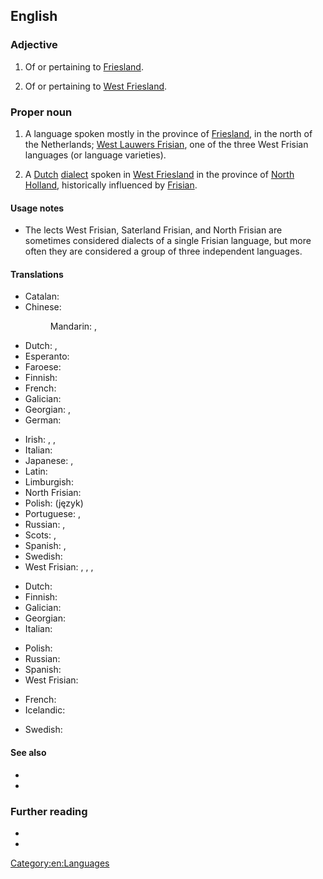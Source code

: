 ==English==
{{interwiktionary|code=fy}}

===Adjective===
{{en-adj|-|head=[[west|West]] [[Frisian]]}}

# Of or pertaining to [[Friesland]].
# {{lb|en|in the Netherlands}} Of or pertaining to [[West Friesland]].

===Proper noun===
{{en-proper noun|head=[[west|West]] [[Frisian]]}}

# A language spoken mostly in the province of [[Friesland]], in the north of the Netherlands; [[West Lauwers Frisian]], one of the three West Frisian languages (or language varieties).
# {{lb|en|in the Netherlands}} A [[Dutch]] [[dialect]] spoken in [[West Friesland]] in the province of [[North Holland]], historically influenced by [[Frisian]].

====Usage notes====
* The lects West Frisian, Saterland Frisian, and North Frisian are sometimes considered dialects of a single Frisian language, but more often they are considered a group of three independent languages.

====Translations====
{{trans-top|language spoken in Friesland}}
* Catalan: {{t+|ca|frisó occidental|m}}
* Chinese:
*: Mandarin: {{t|cmn|弗里西亞語|sc=Hani}}, {{t|cmn|弗里西亚语|tr=Fúlǐxīyà yǔ|sc=Hani}}
* Dutch: {{t|nl|West-Fries|n}}, {{t|nl|Westerlauwers Fries|n}}
* Esperanto: {{t|eo|okcidentfrisa lingvo}}
* Faroese: {{t+|fo|vesturfrísiskt|n}}
* Finnish: {{t|fi|länsifriisi}}
* French: {{t+|fr|frison occidental|m}}
* Galician: {{t+|gl|frisón|m}}
* Georgian: {{t|ka|დასავლეთფრიზიული}}, {{t|ka|დასავლეთფრიზიული ენა}}
* German: {{t+|de|Westfriesisch|n}}
{{trans-mid}}
* Irish: {{t|ga|Freaslainnis|f}}, {{t|ga|Freaslainnis an Iarthir|f}}, {{t|ga|Freaslainnis Iartharach|f}}
* Italian: {{t|it|frisone occidentale|m}}
* Japanese: {{t+|ja|西フリジア語|tr=Nishi-furijia-go}}, {{t+|ja|フリジア語|tr=Furijia-go}}
* Latin: {{t|la|frisice occidentalis|m}}
* Limburgish: {{t+|li|Wèsfriesj|n}}
* North Frisian: {{t|frr|Weestfrasch}}
* Polish: (język) {{t|pl|zachodniofryzyjski|m}}
* Portuguese: {{t+|pt|frísio|m}}, {{t+|pt|frisão|m}}
* Russian: {{t|ru|западнофри́зский|m}} {{qualifier|язы́к}}, {{t+|ru|фри́зский|m}} {{qualifier|язы́к}}
* Scots: {{t|sco|Wast Frisie}}, {{t|sco|Wast Frisian}}
* Spanish: {{t+|es|frisón|m}}, {{t+|es|frisio|m}}
* Swedish: {{t+|sv|västfrisiska|c}}
* West Frisian: {{t|fy|Westerlauwersk Frysk|n}}, {{t|fy|Westfrysk|n}}, {{t|fy|West-Frysk|n}}, {{t+|fy|Frysk|n}} {{qualifier|common name}}
{{trans-bottom}}

{{trans-top|the Western Frisian dialect of Dutch}}
* Dutch: {{t|nl|West-Fries}}
* Finnish: {{t|fi|[[länsifriisiläinen]] [[murre]]}}
* Galician: {{t|gl|frisón occidental}}
* Georgian: {{t|ka|დასავლეთფრიზიული}}
* Italian: {{t|it|frisone occidentale|m}}
{{trans-mid}}
* Polish: {{t|pl|zachodniofryzyjski|m}}
* Russian: {{t|ru|западнофри́зский|m}} {{qualifier|язы́к}}
* Spanish: {{t|es|frisón occidental}}
* West Frisian: {{t|fy|Westfrysk|n}}
{{trans-bottom}}

{{checktrans-top}}<!-- Please distinguish between the Frisian language group, the West Frisian language (sometimes known as "Frisian"), and the West Frisian dialect.-->
* French: {{t+check|fr|frison|m}}
* Icelandic: {{t+check|is|frísneska|f}}
{{trans-mid}}
* Swedish: {{t+check|sv|frisiska|c}}
{{trans-bottom}}

====See also====
* {{langcat|fy}}
* {{langlist}}

===Further reading===
* {{pedia|West Frisian language}}
* {{ISO 639|1code=fy|3code=fry}}

[[Category:en:Languages]]